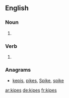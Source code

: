 ==English==

===Noun===
{{head|en|plural}}

# {{plural of|kipe|lang=en|nocat=1}}

===Verb===
{{head|en}}

# {{en-third-person singular of|kipe}}

===Anagrams===
* [[kepis#English|kepis]], [[pikes#English|pikes]], [[Spike#English|Spike]], [[spike#English|spike]]

[[ar:kipes]]
[[de:kipes]]
[[fr:kipes]]